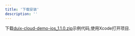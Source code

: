 ```yaml
---
title: '下载安装'
description: ''
---
```


下载[duix-cloud-demo-ios_1.1.0.zip](https://digital-public.obs.cn-east-3.myhuaweicloud.com/duix/ios/duix-cloud-demo-ios_1.1.0.zip)示例代码,使用Xcode打开项目.
